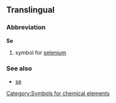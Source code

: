 ==Translingual==
===Abbreviation===
'''Se'''
#{{chemistry}} symbol for [[selenium]]
===See also===
*[[se]]
[[Category:Symbols for chemical elements]]